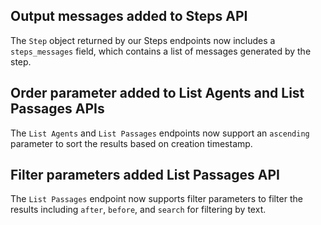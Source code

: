 ## Output messages added to Steps API

The `Step` object returned by our Steps endpoints now includes a `steps_messages` field, which contains a list of messages generated by the step.

## Order parameter added to List Agents and List Passages APIs

The `List Agents` and `List Passages` endpoints now support an `ascending` parameter to sort the results based on creation timestamp.

## Filter parameters added List Passages API

The `List Passages` endpoint now supports filter parameters to filter the results including `after`, `before`, and `search` for filtering by text.
